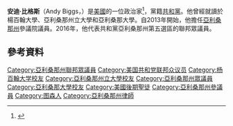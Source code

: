 '''安迪·比格斯'''（Andy Biggs，{{bd|1958年|11月7日||}}）是[[美國|美國]]的一位政治家<ref name="PVS">{{cite web |url= http://votesmart.org/candidate/biography/28088 |title= Andy Biggs' Biography |publisher= [[Project_Vote_Smart|Project Vote Smart]] |accessdate= January 6, 2014 |archive-date= 2011-12-20 |archive-url= https://web.archive.org/web/20111220012752/http://votesmart.org/candidate/biography/28088 |dead-url= no }}</ref>，黨籍[[共和黨_(美國)|共和黨]]。他曾經就讀於楊百翰大學、亞利桑那州立大學和亞利桑那大學。自2013年開始，他擔任[[亞利桑那州|亞利桑那州]]參議院議員。2016年，他代表共和黨亞利桑那州第五選區的聯邦眾議員。

==參考資料==
{{reflist|30em}}
{{US-poli-bio-stub}}
{{normdaten}}
{{DEFAULTSORT:biggs}}
[[Category:亞利桑那州聯邦眾議員|Category:亞利桑那州聯邦眾議員]]
[[Category:美国共和党联邦众议员|Category:美国共和党联邦众议员]]
[[Category:杨百翰大学校友|Category:杨百翰大学校友]]
[[Category:亞利桑那州立大學校友|Category:亞利桑那州立大學校友]]
[[Category:亞利桑那州眾議員|Category:亞利桑那州眾議員]]
[[Category:亞利桑那大學校友|Category:亞利桑那大學校友]]
[[Category:美國後期聖徒|Category:美國後期聖徒]]
[[Category:亞利桑那州參議員|Category:亞利桑那州參議員]]
[[Category:图森人|Category:图森人]]
[[Category:亞利桑那州律師|Category:亞利桑那州律師]]